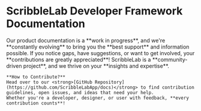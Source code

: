 
# ScribbleLab Developer Framework Documentation

<Callout emoji="💡">
    Our product documentation is a **work in progress**, and we're **constantly evolving** to bring you the **best support** and information possible. 
    If you notice gaps, have suggestions, or want to get involved, your **contributions are greatly appreciated**! ScribbleLab is a **community-driven project**, 
    and we thrive on your **insights and expertise**.

    **How to Contribute?**
    Head over to our <strong>[GitHub Repository](https://github.com/ScribbleLabApp/docs)</strong> to find contribution guidelines, open issues, and ideas that need your help.
    Whether you're a developer, designer, or user with feedback, **every contribution counts**!

</Callout>
